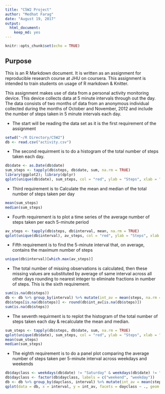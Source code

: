 ```yaml
---
title: "C5W2 Project"
author: "Medhat Farag"
date: "August 19, 2017"
output: 
  html_document: 
    keep_md: yes
---
```


```r
knitr::opts_chunk$set(echo = TRUE)
```

## Purpose

This is an R Markdown document. It is written as an assignment for reproducible research course at JHU on coursera. This assignment is intended to train students on usage of R markdown & Knitter.

This assignment makes use of data from a personal activity monitoring device. This device collects data at 5 minute intervals through out the day. The data consists of two months of data from an anonymous individual collected during the months of October and November, 2012 and include the number of steps taken in 5 minute intervals each day.

- The start will be reading the data set as it is the first requirement of the assignment

```r
setwd("~/R Directory/C5W2")
db <- read.csv("activity.csv")
```

- The second requirment is to do a histogram of the total number of steps taken each day.

```r
db$date <- as.Date(db$date)
sum_steps <- tapply(db$steps, db$date, sum, na.rm = TRUE)
library(ggplot2); library(dplyr)
qplot(unique(db$date), sum_steps, col = "red", ylab = "Steps", xlab = "Day", main = "Total steps per day", geom = "step") + theme_bw() + theme(legend.position = "none")
```

- Third requirement is to Calculate the mean and median of the total number of steps taken per day

```r
mean(sum_steps)
median(sum_steps)
```

- Fourth requirement is to plot a time series of the average number of steps taken per each 5-minute period

```r
av_steps <- tapply(db$steps, db$interval, mean, na.rm = TRUE)
qplot(unique(db$interval), av_steps, col = "red", ylab = "Steps", xlab = "Interval", main = "Average steps per interval", geom = "line") + theme_bw() + theme(legend.position = "none")
```

- Fifth requirement is to find the 5-minute interval that, on average, contains the maximum number of steps

```r
unique(db$interval)[which.max(av_steps)]
```

- The total number of missing observations is calculated, then these missing values are substituted by average of same interval across all other days rounding to nearest integer to eliminate fractions in number of steps. This is the sixth requirement.

```r
sum(is.na(db$steps))
db <- db %>% group_by(interval) %>% mutate(int_av = mean(steps, na.rm = TRUE))
db$steps[is.na(db$steps)] <- round(db$int_av[is.na(db$steps)])
sum(is.na(db$steps))
```

- The seventh requirment is to replot the histogram of the total number of steps taken each day & recalculate the mean and median.

```r
sum_steps <- tapply(db$steps, db$date, sum, na.rm = TRUE)
qplot(unique(db$date), sum_steps, col = "red", ylab = "Steps", xlab = "Day", main = "Total steps per day", geom = "step") + theme_bw() + theme(legend.position = "none")
mean(sum_steps)
median(sum_steps)
```

- The eighth requirement is to do a panel plot comparing the average number of steps taken per 5-minute interval across weekdays and weekends

```r
db$dayclass <- weekdays(db$date) != "Saturday" & weekdays(db$date) != "Sunday"
db$dayclass <- factor(db$dayclass, labels = c("weekend", "weekday"))
db <- db %>% group_by(dayclass, interval) %>% mutate(int_av = mean(steps, na.rm = TRUE))
qplot(data = db, x = interval, y = int_av, facets = dayclass ~ ., geom = "line", xlab = "Interval", ylab = "Steps", main = "Average steps per interval", col = "red") + theme_bw() + theme(legend.position = "none")
```